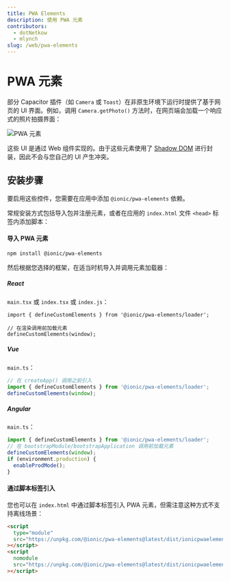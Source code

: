 ```yaml
---
title: PWA Elements
description: 使用 PWA 元素
contributors:
  - dotNetkow
  - mlynch
slug: /web/pwa-elements
---
```


# PWA 元素

部分 Capacitor 插件（如 `Camera` 或 `Toast`）在非原生环境下运行时提供了基于网页的 UI 界面。例如，调用 `Camera.getPhoto()` 方法时，在网页端会加载一个响应式的照片拍摄界面：

![PWA 元素](/img/v6/docs/pwa-elements.png)

这些 UI 是通过 Web 组件实现的。由于这些元素使用了 [Shadow DOM](https://developer.mozilla.org/en-US/docs/Web/Web_Components/Using_shadow_DOM) 进行封装，因此不会与您自己的 UI 产生冲突。

## 安装步骤

要启用这些控件，您需要在应用中添加 `@ionic/pwa-elements` 依赖。

常规安装方式包括导入包并注册元素，或者在应用的 `index.html` 文件 `<head>` 标签内添加脚本：

#### 导入 PWA 元素

```bash
npm install @ionic/pwa-elements
```

然后根据您选择的框架，在适当时机导入并调用元素加载器：

##### React

`main.tsx` 或 `index.tsx` 或 `index.js`：

```tsx
import { defineCustomElements } from '@ionic/pwa-elements/loader';

// 在渲染调用前加载元素
defineCustomElements(window);
```

##### Vue

`main.ts`：

```typescript
// 在 createApp() 调用之前引入
import { defineCustomElements } from '@ionic/pwa-elements/loader';
defineCustomElements(window);
```

##### Angular

`main.ts`：

```typescript
import { defineCustomElements } from '@ionic/pwa-elements/loader';
// 在 bootstrapModule/bootstrapApplication 调用前加载元素
defineCustomElements(window);
if (environment.production) {
  enableProdMode();
}
```

#### 通过脚本标签引入

您也可以在 `index.html` 中通过脚本标签引入 PWA 元素，但需注意这种方式不支持离线场景：

```html
<script
  type="module"
  src="https://unpkg.com/@ionic/pwa-elements@latest/dist/ionicpwaelements/ionicpwaelements.esm.js"
></script>
<script
  nomodule
  src="https://unpkg.com/@ionic/pwa-elements@latest/dist/ionicpwaelements/ionicpwaelements.js"
></script>
```